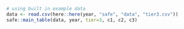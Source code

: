 ```r
# using built in example data 
data <- read.csv(here::here(year, "safe", "data", "tier3.csv"))
safe::main_table(data, year, tier=3, c1, c2, c3)
```
